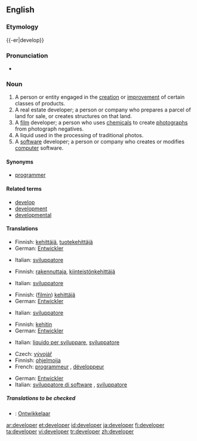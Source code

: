 {{wikipedia|dab=developer}}
==English==
===Etymology===
{{-er|develop}}

===Pronunciation===
* {{IPA|/dəˈvɛləpɚ/}}

===Noun===
{{en-noun}}

# A person or entity engaged in the [[creation]] or [[improvement]] of certain classes of products.
# A real estate developer; a person or company who prepares a parcel of land for sale, or creates structures on that land.
# A [[film]] developer; a person who uses [[chemical]]s to create [[photograph]]s from photograph negatives.
# A liquid used in the processing of traditional photos.
# A [[software]] developer; a person or company who creates or modifies [[computer]] software.

====Synonyms====
*{{italbrac-colon|person or company who writes computer software}} [[programmer]]

====Related terms====
*[[develop]]
*[[development]]
*[[developmental]]

====Translations====
{{trans-top|someone engaged product creation and improvement}}
*Finnish: [[kehittäjä]], [[tuotekehittäjä]]
*German: [[Entwickler]] {{m}}
{{trans-mid}}
*Italian: [[sviluppatore]] {{m}}
{{trans-bottom}}

{{trans-top|real estate developer}}
*Finnish: [[rakennuttaja]], [[kiinteistönkehittäjä]]
{{trans-mid}}
*Italian: [[sviluppatore]] {{m}}
{{trans-bottom}}

{{trans-top|film developer}}
*Finnish: ([[filmi|filmin]]) [[kehittäjä]]
*German: [[Entwickler]] {{m}}
{{trans-mid}}
*Italian: [[sviluppatore]] {{m}}
{{trans-bottom}}

{{trans-top|liquid used in film processing}}
*Finnish: [[kehitin]]
*German: [[Entwickler]] {{m}}
{{trans-mid}}
*Italian: [[liquido per sviluppare]], {{m}}[[sviluppatore]] {{m}}
{{trans-bottom}}

{{trans-top|software programmer}}
*Czech: [[vývojář]] {{m}}
*Finnish: [[ohjelmoija]]
*French: [[programmeur]] {{m}}, [[développeur]] {{m}}
{{trans-mid}}
*German: [[Entwickler]] {{m}}
*Italian: [[sviluppatore di software]] {{m}}, [[sviluppatore]] {{m}}
{{trans-bottom}}

=====Translations to be checked=====
{{checktrans-top}}
*{{ttbc|Dutch}}: [[Ontwikkelaar]]
{{trans-bottom}}

[[ar:developer]]
[[et:developer]]
[[id:developer]]
[[ja:developer]]
[[fi:developer]]
[[ta:developer]]
[[vi:developer]]
[[tr:developer]]
[[zh:developer]]